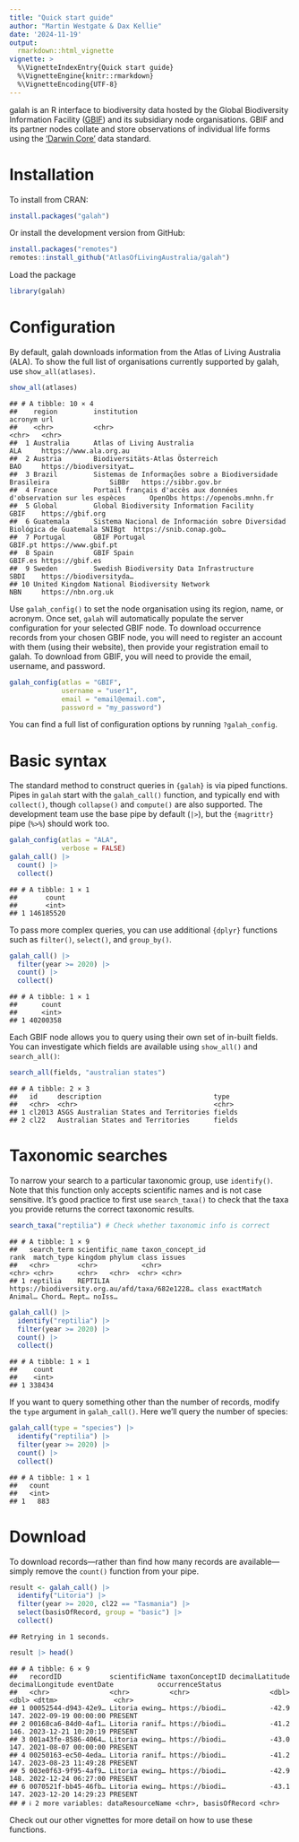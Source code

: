 ```yaml
---
title: "Quick start guide"
author: "Martin Westgate & Dax Kellie"
date: '2024-11-19'
output:
  rmarkdown::html_vignette
vignette: >
  %\VignetteIndexEntry{Quick start guide}
  %\VignetteEngine{knitr::rmarkdown}
  %\VignetteEncoding{UTF-8}
---
```

galah is an R interface to biodiversity data hosted by the Global Biodiversity 
Information Facility ([GBIF](https://www.gbif.org)) and its subsidiary node
organisations. GBIF and its partner nodes collate and store observations of 
individual life forms using the ['Darwin Core'](https://dwc.tdwg.org) data 
standard.

# Installation

To install from CRAN:

``` r
install.packages("galah")
```

Or install the development version from GitHub:

``` r
install.packages("remotes")
remotes::install_github("AtlasOfLivingAustralia/galah")
```

Load the package

``` r
library(galah)
```

# Configuration
By default, galah downloads information from the Atlas of Living Australia 
(ALA). To show the full list of organisations currently supported by galah, 
use  `show_all(atlases)`.


``` r
show_all(atlases)
```

```
## # A tibble: 10 × 4
##    region         institution                                                             acronym url                    
##    <chr>          <chr>                                                                   <chr>   <chr>                  
##  1 Australia      Atlas of Living Australia                                               ALA     https://www.ala.org.au 
##  2 Austria        Biodiversitäts-Atlas Österreich                                         BAO     https://biodiversityat…
##  3 Brazil         Sistemas de Informações sobre a Biodiversidade Brasileira               SiBBr   https://sibbr.gov.br   
##  4 France         Portail français d'accès aux données d'observation sur les espèces      OpenObs https://openobs.mnhn.fr
##  5 Global         Global Biodiversity Information Facility                                GBIF    https://gbif.org       
##  6 Guatemala      Sistema Nacional de Información sobre Diversidad Biológica de Guatemala SNIBgt  https://snib.conap.gob…
##  7 Portugal       GBIF Portugal                                                           GBIF.pt https://www.gbif.pt    
##  8 Spain          GBIF Spain                                                              GBIF.es https://gbif.es        
##  9 Sweden         Swedish Biodiversity Data Infrastructure                                SBDI    https://biodiversityda…
## 10 United Kingdom National Biodiversity Network                                           NBN     https://nbn.org.uk
```

Use `galah_config()` to set the node organisation using its region, name, or 
acronym. Once set, `galah` will automatically populate the server configuration for your 
selected GBIF node. To download occurrence records from your chosen 
GBIF node, you will need to register an account with them (using their website), 
then provide your registration email to galah. 
To download from GBIF, you will need to provide the email, username, and 
password.


``` r
galah_config(atlas = "GBIF",
             username = "user1",
             email = "email@email.com",
             password = "my_password")
```
You can find a full list of configuration options by running `?galah_config`.

# Basic syntax
The standard method to construct queries in `{galah}` is via piped functions. 
Pipes in `galah` start with the `galah_call()` function, and typically end with 
`collect()`, though `collapse()` and `compute()` are also supported. The 
development team use the base pipe by default (`|>`), but the `{magrittr}` pipe 
(`%>%`) should work too.
  

``` r
galah_config(atlas = "ALA",
             verbose = FALSE)
galah_call() |>
  count() |>
  collect()
```

```
## # A tibble: 1 × 1
##       count
##       <int>
## 1 146185520
```

To pass more complex queries, you can use additional `{dplyr}` functions such as
`filter()`, `select()`, and `group_by()`.


``` r
galah_call() |> 
  filter(year >= 2020) |> 
  count() |>
  collect()
```

```
## # A tibble: 1 × 1
##      count
##      <int>
## 1 40200358
```

Each GBIF node allows you to query using their own set of in-built fields. You 
can investigate which fields are available using `show_all()` and `search_all()`:


``` r
search_all(fields, "australian states")
```

```
## # A tibble: 2 × 3
##   id     description                            type  
##   <chr>  <chr>                                  <chr> 
## 1 cl2013 ASGS Australian States and Territories fields
## 2 cl22   Australian States and Territories      fields
```

# Taxonomic searches
To narrow your search to a particular taxonomic group, use `identify()`. Note 
that this function only accepts scientific names and is not case sensitive. 
It's good practice to first use `search_taxa()` to check that the taxa you 
provide returns the correct taxonomic results.


``` r
search_taxa("reptilia") # Check whether taxonomic info is correct
```

```
## # A tibble: 1 × 9
##   search_term scientific_name taxon_concept_id                               rank  match_type kingdom phylum class issues
##   <chr>       <chr>           <chr>                                          <chr> <chr>      <chr>   <chr>  <chr> <chr> 
## 1 reptilia    REPTILIA        https://biodiversity.org.au/afd/taxa/682e1228… class exactMatch Animal… Chord… Rept… noIss…
```

``` r
galah_call() |>
  identify("reptilia") |> 
  filter(year >= 2020) |> 
  count() |>
  collect()
```

```
## # A tibble: 1 × 1
##    count
##    <int>
## 1 338434
```

If you want to query something other than the number of records, modify the 
`type` argument in `galah_call()`. Here we'll query the number of species:


``` r
galah_call(type = "species") |>
  identify("reptilia") |> 
  filter(year >= 2020) |> 
  count() |>
  collect()
```

```
## # A tibble: 1 × 1
##   count
##   <int>
## 1   883
```

# Download
To download records---rather than find how many records are available---simply
remove the `count()` function from your pipe.


``` r
result <- galah_call() |>
  identify("Litoria") |>
  filter(year >= 2020, cl22 == "Tasmania") |>
  select(basisOfRecord, group = "basic") |>
  collect()
```

```
## Retrying in 1 seconds.
```

``` r
result |> head()
```

```
## # A tibble: 6 × 9
##   recordID            scientificName taxonConceptID decimalLatitude decimalLongitude eventDate           occurrenceStatus
##   <chr>               <chr>          <chr>                    <dbl>            <dbl> <dttm>              <chr>           
## 1 00052544-d943-42e9… Litoria ewing… https://biodi…           -42.9             147. 2022-09-19 00:00:00 PRESENT         
## 2 00168ca6-84d0-4af1… Litoria ranif… https://biodi…           -41.2             146. 2023-12-21 10:20:19 PRESENT         
## 3 001a43fe-8586-4064… Litoria ewing… https://biodi…           -43.0             147. 2021-08-07 00:00:00 PRESENT         
## 4 00250163-ec50-4eda… Litoria ranif… https://biodi…           -41.2             147. 2023-08-23 11:49:28 PRESENT         
## 5 003e0f63-9f95-4af9… Litoria ewing… https://biodi…           -42.9             148. 2022-12-24 06:27:00 PRESENT         
## 6 0070521f-bb45-46fb… Litoria ewing… https://biodi…           -43.1             147. 2023-12-20 14:29:23 PRESENT         
## # ℹ 2 more variables: dataResourceName <chr>, basisOfRecord <chr>
```

Check out our other vignettes for more detail on how to use these functions.
